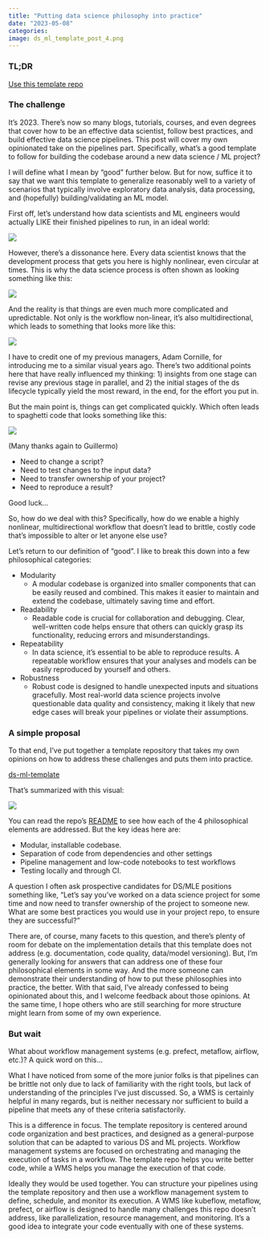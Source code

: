 ```yaml
---
title: "Putting data science philosophy into practice"
date: "2023-05-08"
categories:
image: ds_ml_template_post_4.png
---
```


### TL;DR

[Use this template repo](https://github.com/davegrays/ds-ml-template)

### The challenge

It's 2023. There's now so many blogs, tutorials, courses, and even degrees that cover how to be an effective data scientist, follow best practices, and build effective data science pipelines. This post will cover my own opinionated take on the pipelines part. Specifically, what's a good template to follow for building the codebase around a new data science / ML project?

I will define what I mean by "good" further below. But for now, suffice it to say that we want this template to generalize reasonably well to a variety of scenarios that typically involve exploratory data analysis, data processing, and (hopefully) building/validating an ML model.

First off, let's understand how data scientists and ML engineers would actually LIKE their finished pipelines to run, in an ideal world:

![](ds_ml_template_post_1.png)

However, there's a dissonance here. Every data scientist knows that the development process that gets you here is highly nonlinear, even circular at times. This is why the data science process is often shown as looking something like this:

![](ds_ml_template_post_2.png)

And the reality is that things are even much more complicated and upredictable. Not only is the workflow non-linear, it's also multidirectional, which leads to something that looks more like this:

![](ds_ml_template_post_3.png)

I have to credit one of my previous managers, Adam Cornille, for introducing me to a similar visual years ago. There's two additional points here that have really influenced my thinking: 1) insights from one stage can revise any previous stage in parallel, and 2) the initial stages of the ds lifecycle typically yield the most reward, in the end, for the effort you put in.

But the main point is, things can get complicated quickly. Which often leads to spaghetti code that looks something like this:

![](ds_ml_template_post_4.png)

(Many thanks again to Guillermo)

- Need to change a script?
- Need to test changes to the input data?
- Need to transfer ownership of your project?
- Need to reproduce a result?

Good luck...

So, how do we deal with this? Specifically, how do we enable a highly nonlinear, multidirectional workflow that doesn't lead to brittle, costly code that's impossible to alter or let anyone else use?

Let's return to our definition of "good". I like to break this down into a few philosophical categories:

- Modularity
  - A modular codebase is organized into smaller components that can be easily reused and combined. This makes it easier to maintain and extend the codebase, ultimately saving time and effort.
- Readability
  - Readable code is crucial for collaboration and debugging. Clear, well-written code helps ensure that others can quickly grasp its functionality, reducing errors and misunderstandings.
- Repeatability
  - In data science, it's essential to be able to reproduce results. A repeatable workflow ensures that your analyses and models can be easily reproduced by yourself and others.
- Robustness
  - Robust code is designed to handle unexpected inputs and situations gracefully. Most real-world data science projects involve questionable data quality and consistency, making it likely that new edge cases will break your pipelines or violate their assumptions.

### A simple proposal

To that end, I've put together a template repository that takes my own opinions on how to address these challenges and puts them into practice.

[ds-ml-template](https://github.com/davegrays/ds-ml-template)

That's summarized with this visual:

![](ds_ml_template_post_5.png)

You can read the repo's [README](https://github.com/davegrays/ds-ml-template) to see how each of the 4 philosophical elements are addressed. But the key ideas here are:

- Modular, installable codebase.
- Separation of code from dependencies and other settings
- Pipeline management and low-code notebooks to test workflows
- Testing locally and through CI.

A question I often ask prospective candidates for DS/MLE positions something like, "Let's say you've worked on a data science project for some time and now need to transfer ownership of the project to someone new. What are some best practices you would use in your project repo, to ensure they are successful?"

There are, of course, many facets to this question, and there's plenty of room for debate on the implementation details that this template does not address (e.g. documentation, code quality, data/model versioning). But, I'm generally looking for answers that can address one of these four philosophical elements in some way. And the more someone can demonstrate their understanding of how to put these philosophies into practice, the better. With that said, I've already confessed to being opinionated about this, and I welcome feedback about those opinions. At the same time, I hope others who are still searching for more structure might learn from some of my own experience.

### But wait

What about workflow management systems (e.g. prefect, metaflow, airflow, etc.)? A quick word on this...

What I have noticed from some of the more junior folks is that pipelines can be brittle not only due to lack of familiarity with the right tools, but lack of understanding of the principles I've just discussed. So, a WMS is certainly helpful in many regards, but is neither necessary nor sufficient to build a pipeline that meets any of these criteria satisfactorily.

This is a difference in focus. The template repository is centered around code organization and best practices, and designed as a general-purpose solution that can be adapted to various DS and ML projects. Workflow management systems are focused on orchestrating and managing the execution of tasks in a workflow. The template repo helps you write better code, while a WMS helps you manage the execution of that code.

Ideally they would be used together. You can structure your pipelines using the template repository and then use a workflow management system to define, schedule, and monitor its execution. A WMS like kubeflow, metaflow, prefect, or airflow is designed to handle many challenges this repo doesn't address, like parallelization, resource management, and monitoring. It's a good idea to integrate your code eventually with one of these systems.

